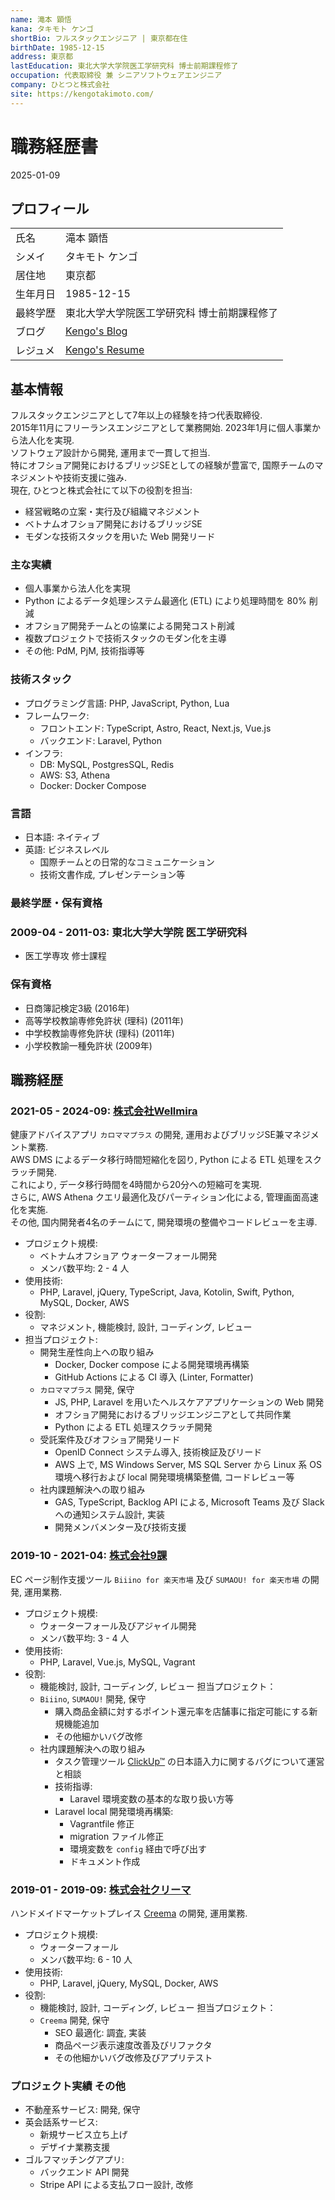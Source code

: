 ```yaml
---
name: 滝本 顕悟
kana: タキモト ケンゴ
shortBio: フルスタックエンジニア | 東京都在住
birthDate: 1985-12-15
address: 東京都
lastEducation: 東北大学大学院医工学研究科 博士前期課程修了
occupation: 代表取締役 兼 シニアソフトウェアエンジニア
company: ひとつと株式会社
site: https://kengotakimoto.com/
---
```


# 職務経歴書

<div class="markdown-body date">
  <span>2025-01-09</span>
</div>

## プロフィール

|          |                                                |
|----------|------------------------------------------------|
| 氏名     | 滝本 顕悟                                      |
| シメイ   | タキモト ケンゴ                                |
| 居住地   | 東京都                                         |
| 生年月日 | 1985-12-15                                     |
| 最終学歴 | 東北大学大学院医工学研究科 博士前期課程修了    |
| ブログ   | [Kengo's Blog](https://www.kengotakimoto.com/) |
| レジュメ | [Kengo's Resume](https://takimotok.github.io/) |

## 基本情報

フルスタックエンジニアとして7年以上の経験を持つ代表取締役.  
2015年11月にフリーランスエンジニアとして業務開始. 2023年1月に個人事業から法人化を実現.  
ソフトウェア設計から開発, 運用まで一貫して担当.  
特にオフショア開発におけるブリッジSEとしての経験が豊富で, 国際チームのマネジメントや技術支援に強み.  
現在, ひとつと株式会社にて以下の役割を担当:

- 経営戦略の立案・実行及び組織マネジメント
- ベトナムオフショア開発におけるブリッジSE
- モダンな技術スタックを用いた Web 開発リード

### 主な実績

- 個人事業から法人化を実現
- Python によるデータ処理システム最適化 (ETL) により処理時間を 80% 削減
- オフショア開発チームとの協業による開発コスト削減
- 複数プロジェクトで技術スタックのモダン化を主導
- その他: PdM, PjM, 技術指導等

### 技術スタック

- プログラミング言語: PHP, JavaScript, Python, Lua
- フレームワーク:
  - フロントエンド: TypeScript, Astro, React, Next.js, Vue.js
  - バックエンド: Laravel, Python
- インフラ:
  - DB: MySQL, PostgresSQL, Redis
  - AWS: S3, Athena
  - Docker: Docker Compose

### 言語

- 日本語: ネイティブ
- 英語: ビジネスレベル
  - 国際チームとの日常的なコミュニケーション
  - 技術文書作成, プレゼンテーション等

### 最終学歴・保有資格

### 2009-04 - 2011-03: 東北大学大学院 医工学研究科

- 医工学専攻 修士課程

### 保有資格

- 日商簿記検定3級 (2016年)
- 高等学校教諭専修免許状 (理科)  (2011年)
- 中学校教諭専修免許状 (理科)  (2011年)
- 小学校教諭一種免許状 (2009年)

<div class="page-break"></div>

## 職務経歴

### 2021-05 - 2024-09: <a href="https://www.wellmira.jp/" target="_blank" rel="noopener noreferrer">株式会社Wellmira</a>

健康アドバイスアプリ `カロママプラス` の開発, 運用およびブリッジSE兼マネジメント業務.  
AWS DMS によるデータ移行時間短縮化を図り, Python による ETL 処理をスクラッチ開発.  
これにより, データ移行時間を4時間から20分への短縮可を実現.  
さらに, AWS Athena クエリ最適化及びパーティション化による, 管理画面高速化を実施.  
その他, 国内開発者4名のチームにて, 開発環境の整備やコードレビューを主導.

- プロジェクト規模:
  - ベトナムオフショア ウォーターフォール開発
  - メンバ数平均: 2 - 4 人
- 使用技術:
  - PHP, Laravel, jQuery, TypeScript, Java, Kotolin, Swift, Python, MySQL, Docker, AWS
- 役割:
  - マネジメント, 機能検討, 設計, コーディング, レビュー
- 担当プロジェクト:
  - 開発生産性向上への取り組み
    - Docker, Docker compose による開発環境再構築
    - GitHub Actions による CI 導入 (Linter, Formatter)
  - `カロママプラス` 開発, 保守
    - JS, PHP, Laravel を用いたヘルスケアアプリケーションの Web 開発
    - オフショア開発におけるブリッジエンジニアとして共同作業
    - Python による ETL 処理スクラッチ開発
  - 受託案件及びオフショア開発リード
    - OpenID Connect システム導入, 技術検証及びリード
    - AWS 上で, MS Windows Server, MS SQL Server から Linux 系 OS 環境へ移行および local 開発環境構築整備, コードレビュー等
  - 社内課題解決への取り組み
    - GAS, TypeScript, Backlog API による, Microsoft Teams 及び Slack への通知システム設計, 実装
    - 開発メンバメンター及び技術支援

<div class="page-break"></div>

### 2019-10 - 2021-04: <a href="https://section9.co.jp/" target="_blank" rel="noopener noreferrer">株式会社9課</a>

EC ページ制作支援ツール `Biiino for 楽天市場` 及び `SUMAOU! for 楽天市場` の開発, 運用業務.

- プロジェクト規模:
  - ウォーターフォール及びアジャイル開発
  - メンバ数平均: 3 - 4 人
- 使用技術:
  - PHP, Laravel, Vue.js, MySQL, Vagrant
- 役割:
  - 機能検討, 設計, コーディング, レビュー
担当プロジェクト：
  - `Biiino`, `SUMAOU!` 開発, 保守
    - 購入商品金額に対するポイント還元率を店舗事に指定可能にする新規機能追加
    - その他細かいバグ改修
  - 社内課題解決への取り組み
    - タスク管理ツール <a href="https://clickup.com/" target="_blank" rel="noopener noreferrer">ClickUp™</a> の日本語入力に関するバグについて運営と相談
    - 技術指導:
      - Laravel 環境変数の基本的な取り扱い方等
    - Laravel local 開発環境再構築:
      - Vagrantfile 修正
      - migration ファイル修正
      - 環境変数を `config` 経由で呼び出す
      - ドキュメント作成

<div class="page-break"></div>

### 2019-01 - 2019-09: <a href="https://www.creema.co.jp/" target="_blank" rel="noopener noreferrer">株式会社クリーマ</a>

ハンドメイドマーケットプレイス <a href="https://www.creema.jp/" target="_blank" rel="noopener noreferrer">Creema</a> の開発, 運用業務.

- プロジェクト規模:
  - ウォーターフォール
  - メンバ数平均: 6 - 10 人
- 使用技術:
  - PHP, Laravel, jQuery, MySQL, Docker, AWS
- 役割:
  - 機能検討, 設計, コーディング, レビュー
担当プロジェクト：
  - `Creema` 開発, 保守
    - SEO 最適化: 調査, 実装
    - 商品ページ表示速度改善及びリファクタ
    - その他細かいバグ改修及びアプリテスト

### プロジェクト実績 その他

- 不動産系サービス: 開発, 保守
- 英会話系サービス:
  - 新規サービス立ち上げ
  - デザイナ業務支援
- ゴルフマッチングアプリ:
  - バックエンド API 開発
  - Stripe API による支払フロー設計, 改修

<div class="page-break"></div>
